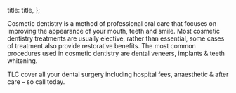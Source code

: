 

  title: title,
};


Cosmetic dentistry is a method of professional oral care that focuses on improving the appearance of your mouth, teeth and smile. Most cosmetic dentistry treatments are usually elective, rather than essential, some cases of treatment also provide restorative benefits.
The most common procedures used in cosmetic dentistry are dental veneers, implants & teeth whitening.

TLC cover all your dental surgery including hospital fees, anaesthetic & after care – so call today.
